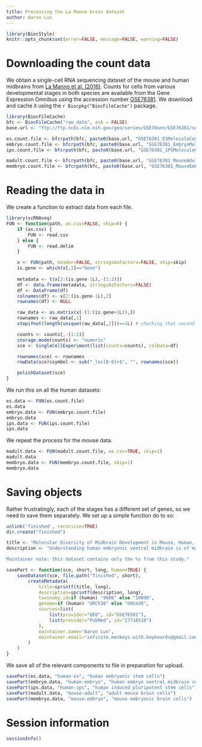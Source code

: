 ```yaml
---
title: Processing the La Manno brain dataset
author: Aaron Lun
---
```


```r
library(BiocStyle)
knitr::opts_chunk$set(error=FALSE, message=FALSE, warning=FALSE)
```

# Downloading the count data

We obtain a single-cell RNA sequencing dataset of the mouse and human midbrains from [La Manno et al. (2016)](https://doi.org/10.1016/j.cell.2016.09.027).
Counts for cells from various developmental stages in both species are available from the Gene Expression Omnibus 
using the accession number [GSE76381](https://www.ncbi.nlm.nih.gov/geo/query/acc.cgi?acc=GSE76381).
We download and cache it using the `r Biocpkg("BiocFileCache")` package.

```r
library(BiocFileCache)
bfc <- BiocFileCache("raw_data", ask = FALSE)
base.url <- "ftp://ftp.ncbi.nlm.nih.gov/geo/series/GSE76nnn/GSE76381/suppl/"

es.count.file <- bfcrpath(bfc, paste0(base.url, "GSE76381_ESMoleculeCounts.cef.txt.gz"))
embryo.count.file <- bfcrpath(bfc, paste0(base.url, "GSE76381_EmbryoMoleculeCounts.cef.txt.gz"))
ips.count.file <- bfcrpath(bfc, paste0(base.url, "GSE76381_iPSMoleculeCounts.cef.txt.gz"))

madult.count.file <- bfcrpath(bfc, paste0(base.url, "GSE76381_MouseAdultDAMoleculeCounts.cef.txt.gz"))
membryo.count.file <- bfcrpath(bfc, paste0(base.url, "GSE76381_MouseEmbryoMoleculeCounts.cef.txt.gz"))
```

# Reading the data in

We create a function to extract data from each file.

```r
library(scRNAseq)
FUN <- function(path, as.csv=FALSE, skip=0) {
    if (as.csv) {
        FUN <- read.csv
    } else {
        FUN <- read.delim
    }

    x <- FUN(path, header=FALSE, stringsAsFactors=FALSE, skip=skip)
    is.gene <- which(x[,1]=="Gene")
    
    metadata <- t(x[2:(is.gene-1L),-(1:2)])
    df <- data.frame(metadata, stringsAsFactors=FALSE)
    df <- DataFrame(df)
    colnames(df) <- x[2:(is.gene-1L),2]
    rownames(df) <- NULL

    raw_data <- as.matrix(x[-(1:(is.gene+1L)),])
    rownames <- raw_data[,1]
    stopifnot(length(unique(raw_data[,2]))==1L) # checking that second column has nothing interesting.

    counts <- counts[,-(1:2)]
    storage.mode(counts) <- "numeric"
    sce <- SingleCellExperiment(list(counts=counts), colData=df)

    rownames(sce) <- rownames
    rowData(sce)$symbol <- sub("_loc[0-9]+$", "", rownames(sce))

    polishDataset(sce)
}    
```

We run this on all the human datasets:

```r
es.data <- FUN(es.count.file)
es.data
embryo.data <- FUN(embryo.count.file)
embryo.data
ips.data <- FUN(ips.count.file)
ips.data
```

We repeat the process for the mouse data.

```r
madult.data <- FUN(madult.count.file, as.csv=TRUE, skip=1)
madult.data
membryo.data <- FUN(membryo.count.file, skip=1)
membryo.data
```

# Saving objects

Rather frustratingly, each of the stages has a different set of genes, so we need to save them separately.
We set up a simple function do to so:

```r
unlink('finished', recursive=TRUE)
dir.create("finished")

title <- "Molecular Diversity of Midbrain Development in Mouse, Human, and Stem Cells [%s only]"
description <- "Understanding human embryonic ventral midbrain is of major interest for Parkinson’s disease. However, the cell types, their gene expression dynamics, and their relationship to commonly used rodent models remain to be defined. We performed single-cell RNA sequencing to examine ventral midbrain development in human and mouse. We found 25 molecularly defined human cell types, including five subtypes of radial glia-like cells and four progenitors. In the mouse, two mature fetal dopaminergic neuron subtypes diversified into five adult classes during postnatal development. Cell types and gene expression were generally conserved across species, but with clear differences in cell proliferation, developmental timing, and dopaminergic neuron development. Additionally, we developed a method to quantitatively assess the fidelity of dopaminergic neurons derived from human pluripotent stem cells, at a single-cell level. Thus, our study provides insight into the molecular programs controlling human midbrain development and provides a foundation for the development of cell replacement therapies.

Maintainer note: this dataset contains only the %s from this study."

savePart <- function(sce, short, long, human=TRUE) {
    saveDataset(sce, file.path("finished", short), 
        createMetadata(
            title=sprintf(title, long),
            description=sprintf(description, long),
            taxonomy.id=if (human) "9606" else "10090",
            genome=if (human) "GRCh38" else "GRCm38",
            sources=list(
                list(provider="GEO", id="GSE76381"),
                list(provider="PubMed", id="27716510")
            ),
            maintainer.name="Aaron Lun",
            maintainer.email="infinite.monkeys.with.keyboards@gmail.com"
        )
    )
}
```

We save all of the relevant components to file in preparation for upload.

```r
savePart(es.data, "human-es", "human embryonic stem cells")
savePart(embryo.data, "human-embryo", "human embryo ventral midbrain cells")
savePart(ips.data, "human-ips", "human induced pluripotent stem cells")
savePart(madult.data, "mouse-adult", "adult mouse brain cells")
savePart(membryo.data, "mouse-embryo", "mouse embryonic brain cells")
```

# Session information

```r
sessionInfo()
```
